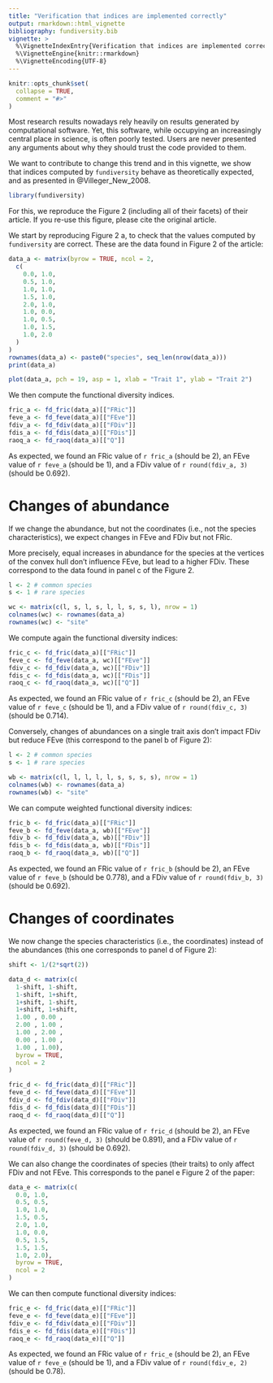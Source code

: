 ```yaml
---
title: "Verification that indices are implemented correctly"
output: rmarkdown::html_vignette
bibliography: fundiversity.bib
vignette: >
  %\VignetteIndexEntry{Verification that indices are implemented correctly}
  %\VignetteEngine{knitr::rmarkdown}
  %\VignetteEncoding{UTF-8}
---
```


```r
knitr::opts_chunk$set(
  collapse = TRUE,
  comment = "#>"
)
```

Most research results nowadays rely heavily on results generated by
computational software. Yet, this software, while occupying an increasingly
central place in science, is often poorly tested. Users are never presented any
arguments about why they should trust the code provided to them.

We want to contribute to change this trend and in this vignette, we show that 
indices computed by `fundiversity` behave as theoretically expected, and as
presented in @Villeger_New_2008.

```r
library(fundiversity)
```

For this, we reproduce the Figure 2 (including all of their facets) of their 
article. If you re-use this figure, please cite the original article.

We start by reproducing Figure 2 a, to check that the values computed by
`fundiversity` are correct. These are the data found in Figure 2 of the article:

```r
data_a <- matrix(byrow = TRUE, ncol = 2,
  c(
    0.0, 1.0,
    0.5, 1.0,
    1.0, 1.0,
    1.5, 1.0,
    2.0, 1.0,
    1.0, 0.0,
    1.0, 0.5,
    1.0, 1.5,
    1.0, 2.0
  )
)
rownames(data_a) <- paste0("species", seq_len(nrow(data_a)))
print(data_a)
```

```r
plot(data_a, pch = 19, asp = 1, xlab = "Trait 1", ylab = "Trait 2")
```

We then compute the functional diversity indices.

```r
fric_a <- fd_fric(data_a)[["FRic"]]
feve_a <- fd_feve(data_a)[["FEve"]]
fdiv_a <- fd_fdiv(data_a)[["FDiv"]]
fdis_a <- fd_fdis(data_a)[["FDis"]]
raoq_a <- fd_raoq(data_a)[["Q"]]
```

As expected, we found an FRic value of `r fric_a` (should be 2), an FEve value
of `r feve_a` (should be 1), and a FDiv value of `r round(fdiv_a, 3)`
(should be 0.692).

# Changes of abundance

If we change the abundance, but not the coordinates (i.e., not the species
characteristics), we expect changes in FEve and FDiv but not FRic. 

More precisely, equal increases in abundance for the species at the vertices of the convex hull don't influence FEve, but lead to a higher FDiv. These correspond to
the data found in panel c of the Figure 2.

```r
l <- 2 # common species
s <- 1 # rare species

wc <- matrix(c(l, s, l, s, l, l, s, s, l), nrow = 1)
colnames(wc) <- rownames(data_a)
rownames(wc) <- "site"
```

We compute again the functional diversity indices:

```r
fric_c <- fd_fric(data_a)[["FRic"]]
feve_c <- fd_feve(data_a, wc)[["FEve"]]
fdiv_c <- fd_fdiv(data_a, wc)[["FDiv"]]
fdis_c <- fd_fdis(data_a, wc)[["FDis"]]
raoq_c <- fd_raoq(data_a, wc)[["Q"]]
```

As expected, we found an FRic value of `r fric_c` (should be 2), an FEve value
of `r feve_c` (should be 1), and a FDiv value of `r round(fdiv_c, 3)`
(should be 0.714).

Conversely, changes of abundances on a single trait axis don't impact FDiv but
reduce FEve (this correspond to the panel b of Figure 2):

```r
l <- 2 # common species
s <- 1 # rare species

wb <- matrix(c(l, l, l, l, l, s, s, s, s), nrow = 1)
colnames(wb) <- rownames(data_a)
rownames(wb) <- "site"
```

We can compute weighted functional diversity indices:

```r
fric_b <- fd_fric(data_a)[["FRic"]]
feve_b <- fd_feve(data_a, wb)[["FEve"]]
fdiv_b <- fd_fdiv(data_a, wb)[["FDiv"]]
fdis_b <- fd_fdis(data_a, wb)[["FDis"]]
raoq_b <- fd_raoq(data_a, wb)[["Q"]]
```

As expected, we found an FRic value of `r fric_b` (should be 2), an FEve value
of `r feve_b` (should be 0.778), and a FDiv value of `r round(fdiv_b, 3)`
(should be 0.692).

# Changes of coordinates

We now change the species characteristics (i.e., the coordinates) instead of
the abundances (this one corresponds to panel d of Figure 2):

```r
shift <- 1/(2*sqrt(2))

data_d <- matrix(c(
  1-shift, 1-shift,
  1-shift, 1+shift,
  1+shift, 1-shift,
  1+shift, 1+shift,
  1.00 , 0.00 ,
  2.00 , 1.00 ,
  1.00 , 2.00 ,
  0.00 , 1.00 ,
  1.00 , 1.00),
  byrow = TRUE,
  ncol = 2
)

```

```r
fric_d <- fd_fric(data_d)[["FRic"]]
feve_d <- fd_feve(data_d)[["FEve"]]
fdiv_d <- fd_fdiv(data_d)[["FDiv"]]
fdis_d <- fd_fdis(data_d)[["FDis"]]
raoq_d <- fd_raoq(data_d)[["Q"]]
```

As expected, we found an FRic value of `r fric_d` (should be 2), an FEve value
of `r round(feve_d, 3)` (should be 0.891), and a FDiv value of `r round(fdiv_d, 3)`
(should be 0.692).

We can also change the coordinates of species (their traits) to only affect FDiv and not FEve. This corresponds to the panel e Figure 2 of the paper:

```r
data_e <- matrix(c(
  0.0, 1.0,
  0.5, 0.5,
  1.0, 1.0,
  1.5, 0.5,
  2.0, 1.0,
  1.0, 0.0,
  0.5, 1.5,
  1.5, 1.5,
  1.0, 2.0),
  byrow = TRUE,
  ncol = 2
)
```

We can then compute functional diversity indices:

```r
fric_e <- fd_fric(data_e)[["FRic"]]
feve_e <- fd_feve(data_e)[["FEve"]]
fdiv_e <- fd_fdiv(data_e)[["FDiv"]]
fdis_e <- fd_fdis(data_e)[["FDis"]]
raoq_e <- fd_raoq(data_e)[["Q"]]
```

As expected, we found an FRic value of `r fric_e` (should be 2), an FEve value
of `r feve_e` (should be 1), and a FDiv value of `r round(fdiv_e, 2)`
(should be 0.78).
